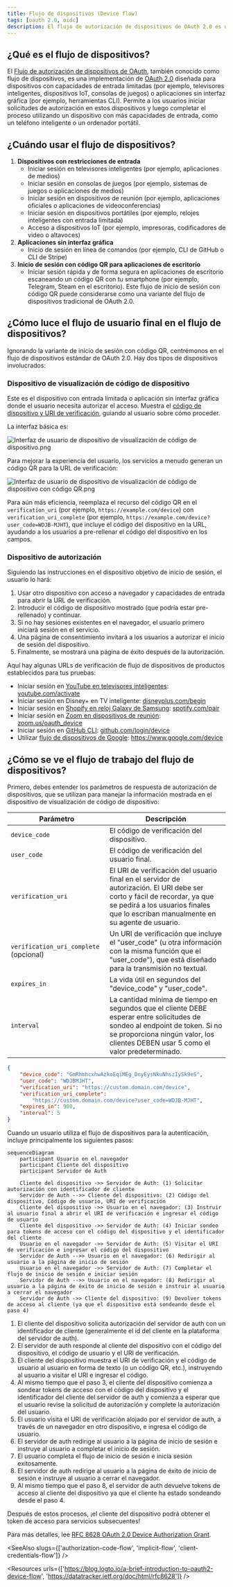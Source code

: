 ```yaml
---
title: Flujo de dispositivos (Device flow)
tags: [oauth 2.0, oidc]
description: El flujo de autorización de dispositivos de OAuth 2.0 es un método de inicio de sesión amigable para el usuario en dispositivos con capacidades de entrada limitadas o aplicaciones sin interfaz gráfica. Al verificar un código de dispositivo único, permite que los usuarios autoricen el dispositivo a través de un dispositivo secundario con una interfaz de usuario completa.
---
```


## ¿Qué es el flujo de dispositivos?

El [Flujo de autorización de dispositivos de OAuth](https://www.rfc-editor.org/rfc/rfc8628), también conocido como flujo de dispositivos, es una implementación de [OAuth 2.0](https://oauth.net/2/) diseñada para dispositivos con capacidades de entrada limitadas (por ejemplo, televisores inteligentes, dispositivos IoT, consolas de juegos) o aplicaciones sin interfaz gráfica (por ejemplo, herramientas CLI). Permite a los usuarios iniciar solicitudes de autorización en estos dispositivos y luego completar el proceso utilizando un dispositivo con más capacidades de entrada, como un teléfono inteligente o un ordenador portátil.

## ¿Cuándo usar el flujo de dispositivos?

1. **Dispositivos con restricciones de entrada**
    - Iniciar sesión en televisores inteligentes (por ejemplo, aplicaciones de medios)
    - Iniciar sesión en consolas de juegos (por ejemplo, sistemas de juegos o aplicaciones de medios)
    - Iniciar sesión en dispositivos de reunión (por ejemplo, aplicaciones oficiales o aplicaciones de videoconferencias)
    - Iniciar sesión en dispositivos portátiles (por ejemplo, relojes inteligentes con entrada limitada)
    - Acceso a dispositivos IoT (por ejemplo, impresoras, codificadores de video o altavoces)
2. **Aplicaciones sin interfaz gráfica**
    - Inicio de sesión en línea de comandos (por ejemplo, CLI de GitHub o CLI de Stripe)
3. **Inicio de sesión con código QR para aplicaciones de escritorio**
    - Iniciar sesión rápida y de forma segura en aplicaciones de escritorio escaneando un código QR con tu smartphone (por ejemplo, Telegram, Steam en el escritorio). Este flujo de inicio de sesión con código QR puede considerarse como una variante del flujo de dispositivos tradicional de OAuth 2.0.

## ¿Cómo luce el flujo de usuario final en el flujo de dispositivos?

Ignorando la variante de inicio de sesión con código QR, centrémonos en el flujo de dispositivos estándar de OAuth 2.0. Hay dos tipos de dispositivos involucrados:

### Dispositivo de visualización de código de dispositivo

Este es el dispositivo con entrada limitada o aplicación sin interfaz gráfica donde el usuario necesita autorizar el acceso. Muestra el [código de dispositivo y URI de verificación](#what-does-device-flow-workflow-look-like), guiando al usuario sobre cómo proceder.

La interfaz básica es:

![Interfaz de usuario de dispositivo de visualización de código de dispositivo.png](https://uploads.strapi.logto.io/Device_code_display_device_UI_759058ede9.png)

Para mejorar la experiencia del usuario, los servicios a menudo generan un código QR para la URL de verificación:

![Interfaz de usuario de dispositivo de visualización de código de dispositivo con código QR.png](https://uploads.strapi.logto.io/device_code_display_device_UI_with_verification_url_438c3b31b9.png)

Para aún más eficiencia, reemplaza el recurso del código QR en el `verification_uri` (por ejemplo, `https://example.com/device`) con `verification_uri_complete` (por ejemplo, `https://example.com/device?user_code=WDJB-MJHT`), que incluye el código del dispositivo en la URL, ayudando a los usuarios a pre-rellenar el código del dispositivo en los campos.

### Dispositivo de autorización

Siguiendo las instrucciones en el dispositivo objetivo de inicio de sesión, el usuario lo hará:

1. Usar otro dispositivo con acceso a navegador y capacidades de entrada para abrir la URL de verificación.
2. Introducir el código de dispositivo mostrado (que podría estar pre-rellenado) y continuar.
3. Si no hay sesiones existentes en el navegador, el usuario primero iniciará sesión en el servicio.
4. Una página de consentimiento invitará a los usuarios a autorizar el inicio de sesión del dispositivo.
5. Finalmente, se mostrará una página de éxito después de la autorización.

Aquí hay algunas URLs de verificación de flujo de dispositivos de productos establecidos para tus pruebas:

- Iniciar sesión en [YouTube en televisores inteligentes](https://www.youtube.com/watch?v=yTcuazSy5Cs): [youtube.com/activate](https://youtube.com/activate)
- Iniciar sesión en Disney+ en TV inteligente: [disneyplus.com/begin](https://disneyplus.com/begin)
- Iniciar sesión en [Shopify en reloj Galaxy de Samsung](https://www.drmare.com/spotify-music/spotify-on-galaxy-watch.html): [spotify.com/pair](https://spotify.com/pair)
- Iniciar sesión en [Zoom en dispositivos de reunión](https://developers.zoom.us/blog/device-authorization/): [zoom.us/oauth_device](https://zoom.us/oauth_device)
- Iniciar sesión en [GitHub CLI](https://docs.github.com/en/apps/oauth-apps/building-oauth-apps/authorizing-oauth-apps#device-flow): [github.com/login/device](https://github.com/login/device)
- Utilizar [flujo de dispositivos de Google](https://www.oauth.com/oauth2-servers/device-flow/user-flow/): https://www.google.com/device

## ¿Cómo se ve el flujo de trabajo del flujo de dispositivos?

Primero, debes entender los parámetros de respuesta de autorización de dispositivos, que se utilizan para manejar la información mostrada en el dispositivo de visualización de código de dispositivo:

| Parámetro                             | Descripción                                                                                                                                                                    |
| ------------------------------------- | ------------------------------------------------------------------------------------------------------------------------------------------------------------------------------ |
| `device_code`                         | El código de verificación del dispositivo.                                                                                                                                      |
| `user_code`                           | El código de verificación del usuario final.                                                                                                                                    |
| `verification_uri`                    | El URI de verificación del usuario final en el servidor de autorización. El URI debe ser corto y fácil de recordar, ya que se pedirá a los usuarios finales que lo escriban manualmente en su agente de usuario. |
| `verification_uri_complete` (opcional) | Un URI de verificación que incluye el "user_code" (u otra información con la misma función que el "user_code"), que está diseñado para la transmisión no textual.               |
| `expires_in`                          | La vida útil en segundos del "device_code" y "user_code".                                                                                                                      |
| `interval`                            | La cantidad mínima de tiempo en segundos que el cliente DEBE esperar entre solicitudes de sondeo al endpoint de token. Si no se proporciona ningún valor, los clientes DEBEN usar 5 como el valor predeterminado.|

```json
{
    "device_code": "GmRhmhcxhwAzkoEqiMEg_DnyEysNkuNhszIySk9eS",
    "user_code": "WDJBMJHT",
    "verification_uri": "https://custom.domain.com/device",
    "verification_uri_complete":
        "https://custom.domain.com/device?user_code=WDJB-MJHT",
    "expires_in": 900,
    "interval": 5
}
```

Cuando un usuario utiliza el flujo de dispositivos para la autenticación, incluye principalmente los siguientes pasos:

```mermaid
sequenceDiagram
	participant Usuario en el navegador
	participant Cliente del dispositivo
	participant Servidor de Auth

	Cliente del dispositivo ->> Servidor de Auth: (1) Solicitar autorización con identificador de cliente
	Servidor de Auth -->> Cliente del dispositivo: (2) Código del dispositivo, Código de usuario, URI de verificación
	Cliente del dispositivo ->> Usuario en el navegador: (3) Instruir al usuario final a abrir el URI de verificación e ingresar el código de usuario
	Cliente del dispositivo ->> Servidor de Auth: (4) Iniciar sondeo para tokens de acceso con el código del dispositivo y el identificador del cliente
	Usuario en el navegador ->> Servidor de Auth: (5) Visitar el URI de verificación e ingresar el código del dispositivo
	Servidor de Auth -->> Usuario en el navegador: (6) Redirigir al usuario a la página de inicio de sesión
	Usuario en el navegador ->> Servidor de Auth: (7) Completar el flujo de inicio de sesión e iniciar sesión
	Servidor de Auth -->> Usuario en el navegador: (8) Redirigir al usuario a la página de éxito de inicio de sesión e instruir al usuario a cerrar el navegador
	Servidor de Auth ->> Cliente del dispositivo: (9) Devolver tokens de acceso al cliente (ya que el dispositivo está sondeando desde el paso 4)
```

1. El cliente del dispositivo solicita autorización del servidor de auth con un identificador de cliente (generalmente el id del cliente en la plataforma del servidor de auth).
2. El servidor de auth responde al cliente del dispositivo con el código del dispositivo, el código de usuario y el URI de verificación.
3. El cliente del dispositivo muestra el URI de verificación y el código de usuario al usuario en forma de texto (o un código QR, etc.), instruyendo al usuario a visitar el URI e ingresar el código.
4. Al mismo tiempo que el paso 3, el cliente del dispositivo comienza a sondear tokens de acceso con el código del dispositivo y el identificador del cliente del servidor de auth y comienza a esperar que el usuario revise la solicitud de autorización y complete la autorización del usuario.
5. El usuario visita el URI de verificación alojado por el servidor de auth, a través de un navegador en otro dispositivo, e ingresa el código de usuario.
6. El servidor de auth redirige al usuario a la página de inicio de sesión e instruye al usuario a completar el inicio de sesión.
7. El usuario completa el flujo de inicio de sesión e inicia sesión exitosamente.
8. El servidor de auth redirige al usuario a la página de éxito de inicio de sesión e instruye al usuario a cerrar el navegador.
9. Al mismo tiempo que el paso 8, el servidor de auth devuelve tokens de acceso al cliente del dispositivo ya que el cliente ha estado sondeando desde el paso 4.

Después de estos procesos, ¡el cliente del dispositivo podrá obtener el token de acceso para servicios subsecuentes!

Para más detalles, lee [RFC 8628 OAuth 2.0 Device Authorization Grant](https://datatracker.ietf.org/doc/html/rfc8628#autoid-3).

<SeeAlso slugs={['authorization-code-flow', 'implicit-flow', 'client-credentials-flow']} />

<Resources urls={['https://blog.logto.io/a-brief-introduction-to-oauth2-device-flow', 'https://datatracker.ietf.org/doc/html/rfc8628']} />
